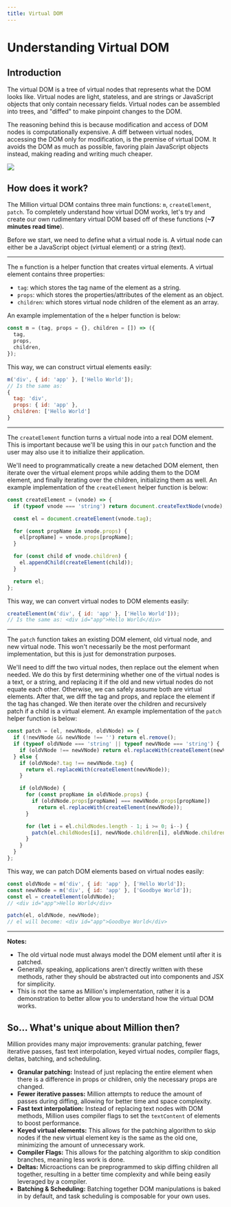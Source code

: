 ```yaml
---
title: Virtual DOM
---
```


# Understanding Virtual DOM

## Introduction

The virtual DOM is a tree of virtual nodes that represents what the DOM looks like. Virtual nodes are light, stateless, and are strings or JavaScript objects that only contain necessary fields. Virtual nodes can be assembled into trees, and "diffed" to make pinpoint changes to the DOM.

The reasoning behind this is because modification and access of DOM nodes is computationally expensive. A diff between virtual nodes, accessing the DOM only for modification, is the premise of virtual DOM. It avoids the DOM as much as possible, favoring plain JavaScript objects instead, making reading and writing much cheaper.

![](https://raw.githubusercontent.com/millionjs/docs/master/.github/assets/vdom.png)

## How does it work?

The Million virtual DOM contains three main functions: `m`, `createElement`, `patch`. To completely understand how virtual DOM works, let's try and create our own rudimentary virtual DOM based off of these functions (**~7 minutes read time**).

Before we start, we need to define what a virtual node is. A virtual node can either be a JavaScript object (virtual element) or a string (text).

---

The `m` function is a helper function that creates virtual elements. A virtual element contains three properties:

- `tag`: which stores the tag name of the element as a string.
- `props`: which stores the properties/attributes of the element as an object.
- `children`: which stores virtual node children of the element as an array.

An example implementation of the `m` helper function is below:

```js
const m = (tag, props = {}, children = []) => ({
  tag,
  props,
  children,
});
```

This way, we can construct virtual elements easily:

```js
m('div', { id: 'app' }, ['Hello World']);
// Is the same as:
{
  tag: 'div',
  props: { id: 'app' },
  children: ['Hello World']
}
```

---

The `createElement` function turns a virtual node into a real DOM element. This is important because we'll be using this in our `patch` function and the user may also use it to initialize their application.

We'll need to programmatically create a new detached DOM element, then iterate over the virtual element props while adding them to the DOM element, and finally iterating over the children, initializing them as well. An example implementation of the `createElement` helper function is below:

```js
const createElement = (vnode) => {
  if (typeof vnode === 'string') return document.createTextNode(vnode);

  const el = document.createElement(vnode.tag);

  for (const propName in vnode.props) {
    el[propName] = vnode.props[propName];
  }

  for (const child of vnode.children) {
    el.appendChild(createElement(child));
  }

  return el;
};
```

This way, we can convert virtual nodes to DOM elements easily:

```jsx
createElement(m('div', { id: 'app' }, ['Hello World']));
// Is the same as: <div id="app">Hello World</div>
```

---

The `patch` function takes an existing DOM element, old virtual node, and new virtual node. This won't necessarily be the most performant implementation, but this is just for demonstration purposes.

We'll need to diff the two virtual nodes, then replace out the element when needed. We do this by first determining whether one of the virtual nodes is a text, or a string, and replacing it if the old and new virtual nodes do not equate each other. Otherwise, we can safely assume both are virtual elements. After that, we diff the tag and props, and replace the element if the tag has changed. We then iterate over the children and recursively patch if a child is a virtual element. An example implementation of the `patch` helper function is below:

```js
const patch = (el, newVNode, oldVNode) => {
  if (!newVNode && newVNode !== '') return el.remove();
  if (typeof oldVNode === 'string' || typeof newVNode === 'string') {
    if (oldVNode !== newVNode) return el.replaceWith(createElement(newVNode));
  } else {
    if (oldVNode?.tag !== newVNode.tag) {
      return el.replaceWith(createElement(newVNode));
    }

    if (oldVNode) {
      for (const propName in oldVNode.props) {
        if (oldVNode.props[propName] === newVNode.props[propName])
          return el.replaceWith(createElement(newVNode));
      }

      for (let i = el.childNodes.length - 1; i >= 0; i--) {
        patch(el.childNodes[i], newVNode.children[i], oldVNode.children[i]);
      }
    }
  }
};
```

This way, we can patch DOM elements based on virtual nodes easily:

```js
const oldVNode = m('div', { id: 'app' }, ['Hello World']);
const newVNode = m('div', { id: 'app' }, ['Goodbye World']);
const el = createElement(oldVNode);
// <div id="app">Hello World</div>

patch(el, oldVNode, newVNode);
// el will become: <div id="app">Goodbye World</div>
```

---

**Notes:**

- The old virtual node must always model the DOM element until after it is patched.
- Generally speaking, applications aren't directly written with these methods, rather they should be abstracted out into components and JSX for simplicity.
- This is not the same as Million's implementation, rather it is a demonstration to better allow you to understand how the virtual DOM works.

## So... What's unique about Million then?

Million provides many major improvements: granular patching, fewer iterative passes, fast text interpolation, keyed virtual nodes, compiler flags, deltas, batching, and scheduling.

- **Granular patching:** Instead of just replacing the entire element when there is a difference in props or children, only the necessary props are changed.
- **Fewer iterative passes:** Million attempts to reduce the amount of passes during diffing, allowing for better time and space complexity.
- **Fast text interpolation:** Instead of replacing text nodes with DOM methods, Million uses compiler flags to set the `textContent` of elements to boost performance.
- **Keyed virtual elements:** This allows for the patching algorithm to skip nodes if the new virtual element key is the same as the old one, minimizing the amount of unnecessary work.
- **Compiler Flags:** This allows for the patching algorithm to skip condition branches, meaning less work is done.
- **Deltas:** Microactions can be preprogrammed to skip diffing children all together, resulting in a better time complexity and while being easily leveraged by a compiler.
- **Batching & Scheduling:** Batching together DOM manipulations is baked in by default, and task scheduling is composable for your own uses.
